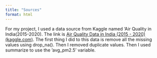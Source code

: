 ```yaml
---
title: "Sources"
format: html
---
```


For my project, I used a data source from Kaggle named 'Air Quality in India(2015-2020). The link is [Air Quality Data in India (2015 - 2020) (kaggle.com)](https://www.kaggle.com/datasets/rohanrao/air-quality-data-in-india?resource=download). The first thing I did to this data is remove all the missing values using drop_na(). Then I removed duplicate values. Then I used summarize to use the 'avg_pm2.5' variable.
